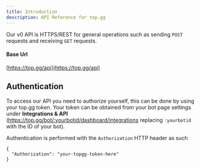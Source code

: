 ```yaml
---
title: Introduction
description: API Reference for top.gg
---
```


Our v0 API is HTTPS/REST for general operations such as sending `POST` requests and receiving `GET` requests.

#### Base Url

[https://top.gg/api](https://top.gg/api)

## Authentication

To access our API you need to authorize yourself, this can be done by using your top.gg token. Your token can be obtained from your bot page settings under **Integrations & API** (https://top.gg/bot/:yourbotid/dashboard/integrations replacing `:yourbotid` with the ID of your bot).

Authentication is performed with the `Authorization` HTTP header as such

```json:title=HTTP%20Headers
{
  "Authorization": "your-topgg-token-here"
}
```
